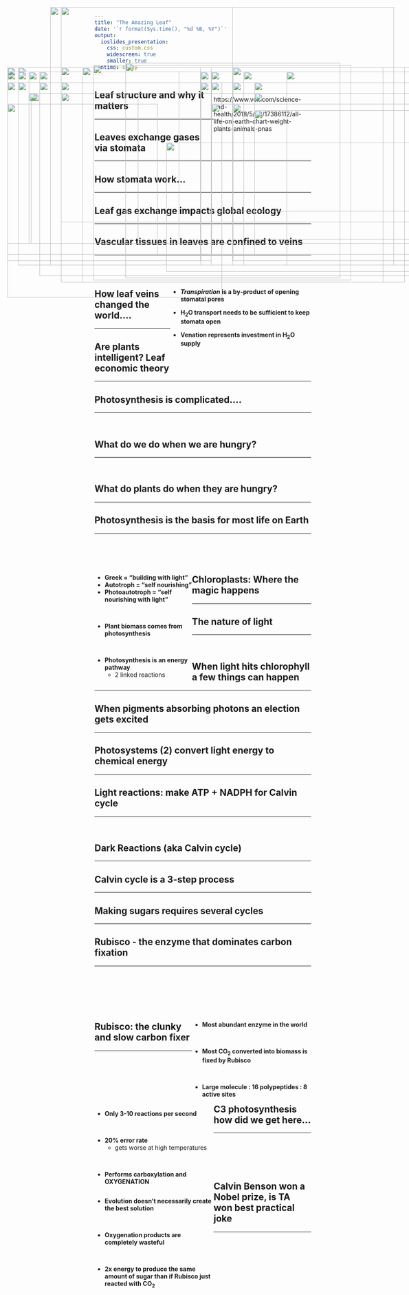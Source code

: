 ```yaml
---
title: "The Amazing Leaf"
date: '`r format(Sys.time(), "%d %B, %Y")`'
output: 
  ioslides_presentation:
    css: custom.css
    widescreen: true
    smaller: true
runtime: shiny
---
```


##

<IMG STYLE="position:absolute; TOP:50px; LEFT:150px; WIDTH:400px; HEIGHT:600px" SRC="images/plantbiomass.png">

<div style="float: right; width: 45%;">

https://www.vox.com/science-and-health/2018/5/29/17386112/all-life-on-earth-chart-weight-plants-animals-pnas
</div>

## Leaf structure and why it matters
<hr>

<IMG STYLE="position:absolute; TOP:190px; LEFT:200px; WIDTH:700px; HEIGHT:500px" SRC="images/leaf_structure2.jpg">

## Leaves exchange gases via stomata
<hr>

<IMG STYLE="position:absolute; TOP:225px; LEFT:100px; WIDTH:400px; HEIGHT:400px" SRC="images/stomata.png">

<IMG STYLE="position:absolute; TOP:200px; LEFT:575px; WIDTH:350px; HEIGHT:450px" SRC="images/stomatal_evolution.jpg">

## How stomata work...
<hr>

<IMG STYLE="position:absolute; TOP:225px; LEFT:25px; WIDTH:500px; HEIGHT:400x" SRC="images/stomata4a.jpg">

<IMG STYLE="position:absolute; TOP:225px; LEFT:550px; WIDTH:500px; HEIGHT:400px" SRC="images/stomata4b.jpg">

## Leaf gas exchange impacts global ecology
<hr>

<IMG STYLE="position:absolute; TOP:200px; LEFT:100px; WIDTH:900px; HEIGHT:400px" SRC="images/maunaloa.png">

## Vascular tissues in leaves are confined to veins
<hr>
<br/>
<br/>

<div style="float: right; width: 65%;">
* **_Transpiration_ is a by‐product of opening stomatal pores**
<br/>

* **H~2~O transport needs to be sufficient to keep stomata open** 
<br/>

* **Venation represents investment in H~2~O supply**
</div>

<IMG STYLE="position:absolute; TOP:250px; LEFT:80px; WIDTH:250px; HEIGHT:350px" SRC="images/leafveins.jpg">

<IMG STYLE="position:absolute; TOP:365px; LEFT:395px; WIDTH:600px; HEIGHT:300px" SRC="images/venation.jpg">

## How leaf veins changed the world....
<hr>

<IMG STYLE="position:absolute; TOP:250px; LEFT:150px; WIDTH:800px; HEIGHT:300px" SRC="images/vein_evolution.jpg">

## Are plants intelligent? Leaf economic theory
<hr>

<IMG STYLE="position:absolute; TOP:190px; LEFT:150px; WIDTH:800px; HEIGHT:500px" SRC="images/leafecon.png">

## Photosynthesis is complicated....
<hr>
<br/>

<IMG STYLE="position:absolute; TOP:185px; LEFT:225px; WIDTH:600px; HEIGHT:500px" SRC="images/scholar.jpg">

## What do we do when we are hungry?
<hr>
<br/>

<IMG STYLE="position:absolute; TOP:275px; LEFT:25px; WIDTH:350px; HEIGHT:250x" SRC="images/hangry.png">

<IMG STYLE="position:absolute; TOP:225px; LEFT:475px; WIDTH:600px; HEIGHT:400px" SRC="images/fastfood.jpg">

## What do plants do when they are hungry?
<hr>
    
<IMG STYLE="position:absolute; TOP:250px; LEFT:75px; WIDTH:950px; HEIGHT:350px" SRC="images/candy.png">

## Photosynthesis is the basis for most life on Earth
<hr>
<br/>
<br/>
<br/>

<div style="float: left; width: 45%;">

* **Greek = “building with light”**
* **Autotroph = “self nourishing”**
* **Photoautotroph = “self nourishing with light”**

<br/>

* **Plant biomass comes from photosynthesis**

<br/>

* **Photosynthesis is an energy pathway**
    * 2 linked reactions

 </div>
 
<IMG STYLE="position:absolute; TOP:225px; LEFT:500px; WIDTH:550px; HEIGHT:400px" SRC="images/reactions.jpg">

## Chloroplasts: Where the magic happens
<hr>

<IMG STYLE="position:absolute; TOP:190px; LEFT:50px; WIDTH:450px; HEIGHT:450px" SRC="images/chlroplasts4.jpg">

<IMG STYLE="position:absolute; TOP:225px; LEFT:600px; WIDTH:450px; HEIGHT:400px" SRC="images/chlroplasts3.png">

## The nature of light
<hr>
<br/>

<IMG STYLE="position:absolute; TOP:180px; LEFT:300px; WIDTH:500px; HEIGHT:500px" SRC="images/light_spectrum.jpg">

## When light hits chlorophyll a few things can happen
<hr>

<IMG STYLE="position:absolute; TOP:200px; LEFT:25px; WIDTH:400px; HEIGHT:400px" SRC="images/chlroplasts_light.png">

<IMG STYLE="position:absolute; TOP:200px; LEFT:475px; WIDTH:600px; HEIGHT:450px" SRC="images/pigments.jpg">

## When pigments absorbing photons an election gets excited
<hr>

<IMG STYLE="position:absolute; TOP:190px; LEFT:25px; WIDTH:450px; HEIGHT:450px" SRC="images/excite.jpg">

<IMG STYLE="position:absolute; TOP:190px; LEFT:550px; WIDTH:450px; HEIGHT:450px" SRC="images/resonance.jpg">

## Photosystems (2) convert light energy to chemical energy
<hr>

<IMG STYLE="position:absolute; TOP:190px; LEFT:25px; WIDTH:450px; HEIGHT:450px" SRC="images/photosystem.jpg">

<IMG STYLE="position:absolute; TOP:200px; LEFT:500px; WIDTH:550px; HEIGHT:400px" SRC="images/lightreaction3.png">

## Light reactions: make ATP + NADPH for Calvin cycle
<hr>
<br/>

<IMG STYLE="position:absolute; TOP:225px; LEFT:150px; WIDTH:800px; HEIGHT:400px" SRC="images/photosystems2.png">

## 

<IMG STYLE="position:absolute; TOP:50px; LEFT:125px; WIDTH:800px; HEIGHT:600px" SRC="images/mill.jpg">

## Dark Reactions (aka Calvin cycle)
<hr>

<IMG STYLE="position:absolute; TOP:200px; LEFT:50px; WIDTH:450px; HEIGHT:450px" SRC="images/photosynthesis.png">

<IMG STYLE="position:absolute; TOP:290px; LEFT:600px; WIDTH:450px; HEIGHT:300px" SRC="images/leaf_structure2.jpg">

## Calvin cycle is a 3-step process
<hr>

<IMG STYLE="position:absolute; TOP:200px; LEFT:100px; WIDTH:450px; HEIGHT:450px" SRC="images/calvin.jpg">

<IMG STYLE="position:absolute; TOP:250px; LEFT:600px; WIDTH:400px; HEIGHT:300px" SRC="images/calvin3.jpg">

## Making sugars requires several cycles
<hr>

<IMG STYLE="position:absolute; TOP:200px; LEFT:75px; WIDTH:400px; HEIGHT:400px" SRC="images/calvin2.jpg">

<IMG STYLE="position:absolute; TOP:275px; LEFT:550px; WIDTH:500px; HEIGHT:250px" SRC="images/equation2.png">

## Rubisco - the enzyme that dominates carbon fixation
<hr>
<br/>
<br/>
<br/>
<br/>
<br/>

<IMG STYLE="position:absolute; TOP:225px; LEFT:50px; WIDTH:425px; HEIGHT:400px" SRC="images/rubisco.jpg">

<div style="float: right; width: 55%;">

* **Most abundant enzyme in the world**

<br/>

* **Most CO~2~ converted into biomass is fixed by Rubisco**

<br/>

* **Large molecule : 16 polypeptides : 8 active sites**

</div>

## Rubisco: the clunky and slow carbon fixer
<hr>
<br/>
<br/>
<br/>
<br/>

<div style="float: left; width: 55%;">

* **Only 3-10 reactions per second**

<br/>

* **20% error rate**
    * gets worse at high temperatures
        
<br/>

* **Performs carboxylation and OXYGENATION**

</div>

<IMG STYLE="position:absolute; TOP:275px; LEFT:500px; WIDTH:500px; HEIGHT:250px" SRC="images/photorespiration.jpeg">

## C3 photosynthesis how did we get here...
<hr>
<br/>
<br/>
<br/>
<br/>

<div style="float: left; width: 55%;">

* **Evolution doesn't necessarily create the best solution**

<br/>

* **Oxygenation products are completely wasteful**

<br/>

* **2x energy to produce the same amount of sugar than if Rubisco just reacted with CO~2~**

 </div>

<IMG STYLE="position:absolute; TOP:200px; LEFT:675px; WIDTH:325px; HEIGHT:450px" SRC="images/atmosphere.png">

## Calvin Benson won a Nobel prize, is TA won best practical joke
<hr>

<IMG STYLE="position:absolute; TOP:225px; LEFT:100px; WIDTH:900px; HEIGHT:450px" SRC="images/bensonwilson.png">
 
